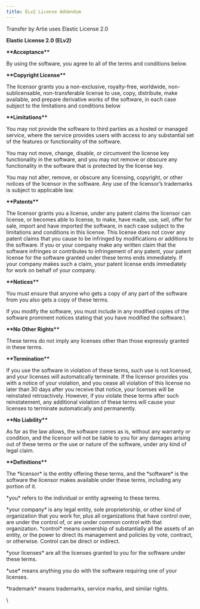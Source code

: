 ```yaml
---
title: ELv2 License Addendum
---
```


Transfer by Artie uses Elastic License 2.0



**Elastic License 2.0 (ELv2)**



**\*\*Acceptance\*\***

By using the software, you agree to all of the terms and conditions below.



**\*\*Copyright License\*\***

The licensor grants you a non-exclusive, royalty-free, worldwide, non-sublicensable, non-transferable license to use, copy, distribute, make available, and prepare derivative works of the software, in each case subject to the limitations and conditions below



**\*\*Limitations\*\***

You may not provide the software to third parties as a hosted or managed service, where the service provides users with access to any substantial set of the features or functionality of the software.

You may not move, change, disable, or circumvent the license key functionality in the software, and you may not remove or obscure any functionality in the software that is protected by the license key.

You may not alter, remove, or obscure any licensing, copyright, or other notices of the licensor in the software. Any use of the licensor’s trademarks is subject to applicable law.



**\*\*Patents\*\***

The licensor grants you a license, under any patent claims the licensor can license, or becomes able to license, to make, have made, use, sell, offer for sale, import and have imported the software, in each case subject to the limitations and conditions in this license. This license does not cover any patent claims that you cause to be infringed by modifications or additions to the software. If you or your company make any written claim that the software infringes or contributes to infringement of any patent, your patent license for the software granted under these terms ends immediately. If your company makes such a claim, your patent license ends immediately for work on behalf of your company.



**\*\*Notices\*\***

You must ensure that anyone who gets a copy of any part of the software from you also gets a copy of these terms.

If you modify the software, you must include in any modified copies of the software prominent notices stating that you have modified the software.\


**\*\*No Other Rights\*\***

These terms do not imply any licenses other than those expressly granted in these terms.



**\*\*Termination\*\***

If you use the software in violation of these terms, such use is not licensed, and your licenses will automatically terminate. If the licensor provides you with a notice of your violation, and you cease all violation of this license no later than 30 days after you receive that notice, your licenses will be reinstated retroactively. However, if you violate these terms after such reinstatement, any additional violation of these terms will cause your licenses to terminate automatically and permanently.



**\*\*No Liability\*\***

As far as the law allows, the software comes as is, without any warranty or condition, and the licensor will not be liable to you for any damages arising out of these terms or the use or nature of the software, under any kind of legal claim.



**\*\*Definitions\*\***

The \*licensor\* is the entity offering these terms, and the \*software\* is the software the licensor makes available under these terms, including any portion of it.

\*you\* refers to the individual or entity agreeing to these terms.

\*your company\* is any legal entity, sole proprietorship, or other kind of organization that you work for, plus all organizations that have control over, are under the control of, or are under common control with that organization. \*control\* means ownership of substantially all the assets of an entity, or the power to direct its management and policies by vote, contract, or otherwise. Control can be direct or indirect.

\*your licenses\* are all the licenses granted to you for the software under these terms.&#x20;

\*use\* means anything you do with the software requiring one of your licenses.&#x20;

\*trademark\* means trademarks, service marks, and similar rights.

\
